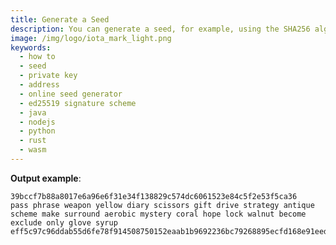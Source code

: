 ```yaml
---
title: Generate a Seed
description: You can generate a seed, for example, using the SHA256 algorithm on some random input generated by a cryptographically secure pseudo-random generator, such as crypto.randomBytes().
image: /img/logo/iota_mark_light.png
keywords:
  - how to
  - seed
  - private key
  - address
  - online seed generator
  - ed25519 signature scheme
  - java
  - nodejs
  - python
  - rust
  - wasm
---
```




<KeyConceptSeeds />

<AvoidSeedGenerators />

<Tabs groupId='language' queryString>
  <TabItem value='java' label='Java'>
    <JavaGenerateSeed />
  </TabItem>
  <TabItem value='typescript-node' label='Typescript (Node.js)'>
    <NodejsGenerateSeed />
  </TabItem>
  <TabItem value='python' label='Python'>
    <PythonGenerateSeed />
  </TabItem>
  <TabItem value='rust' label='Rust'>
    <RustGenerateSeed />
  </TabItem>
  <TabItem value='typescript-wasm' label='Typescript (Wasm)'>
    <WasmGenerateSeed />
  </TabItem>
</Tabs>

**Output example**:

```plaintext
39bccf7b88a8017e6a96e6f31e34f138829c574dc6061523e84c5f2e53f5ca36
pass phrase weapon yellow diary scissors gift drive strategy antique scheme make surround aerobic mystery coral hope lock walnut become exclude only glove syrup
eff5c97c96ddab55d6fe78f914508750152eaab1b9692236bc79268895ecfd168e91eedd2489ed6c51fc44156b9a2e6c967e4edcfb649ff33d41581be4627347
```

<WalletRecommendation />
